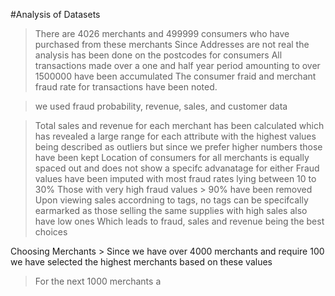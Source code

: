 

#Analysis of Datasets 

>There are 4026 merchants and 499999 consumers who have purchased from these merchants 
>Since Addresses are not real the analysis has been done on the postcodes for consumers 
> All transactions made over a one and half year period amounting to over 1500000 have been accumulated
> The consumer fraid and merchant fraud rate for transactions have been noted.



>we used fraud probability, revenue, sales, and customer data 

>Total sales and revenue for each merchant has been calculated which has revealed a large range for each attribute with
the highest values being described as outliers but since we prefer higher numbers those have been kept
> Location of consumers for all merchants is equally spaced out and does not show a specifc advanatage for either 
> Fraud values have been imputed with most fraud rates lying between 10 to 30% 
>Those with very high fraud values > 90% have been removed
> Upon viewing sales accordning to tags, no tags can be specifcally earmarked as those selling the same supplies with high sales also have low ones 
>Which leads to fraud, sales and revenue being the best choices 

Choosing Merchants 
> Since we have over 4000 merchants and require 100 we have selected the highest merchants based on these values 

>For the next 1000 merchants a 